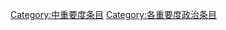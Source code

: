 {{Articles by Importance|topic=政治|project=政治|format=toc}}
{{Wikipedia category}}
{{emptycat}}
[[Category:中重要度条目|Category:中重要度条目]]
[[Category:各重要度政治条目|Category:各重要度政治条目]]